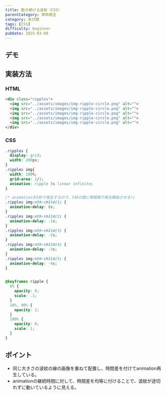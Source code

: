 ```yaml
---
title: 動き続ける波紋（CSS）
parentCategory: 常時再生
category: 未分類
tags: [CSS]
difficulty: beginner
pubDate: 2025-03-09
---
```



## デモ

<IframeDemo/>

## 実装方法

### HTML

```html
<div class="ripples">
  <img src="../assets/images/img-ripple-circle.png" alt="">
  <img src="../assets/images/img-ripple-circle.png" alt="">
  <img src="../assets/images/img-ripple-circle.png" alt="">
  <img src="../assets/images/img-ripple-circle.png" alt="">
  <img src="../assets/images/img-ripple-circle.png" alt="">
</div>
```

### CSS

```css
.ripples {
  display: grid;
  width: 200px;
}
.ripples img{
  width: 100%;
  grid-area: 1/1;
  animation: ripple 5s linear infinite;
}

/* animationを5秒で再生するので、5秒の間に等間隔で再生開始させる*/
.ripples img:nth-child(1) {
  animation-delay: 0s;
}
.ripples img:nth-child(2) {
  animation-delay: -1s;
}
.ripples img:nth-child(3) {
  animation-delay: -2s;
}
.ripples img:nth-child(4) {
  animation-delay: -3s;
}
.ripples img:nth-child(5) {
  animation-delay: -4s;
}


@keyframes ripple {
  0% {
    opacity: 0;
    scale: .1;
  }
  10%, 90% {
    opacity: 1;
  }
  100% {
    opacity: 0;
    scale: 1;
  }
}
```

## ポイント
- 同じ大きさの波紋の線の画像を重ねて配置し、時間差を付けてanimation再生している。
- animationの継続時間に対して、時間差を均等に付けることで、波紋が途切れずに動いているように見える。
